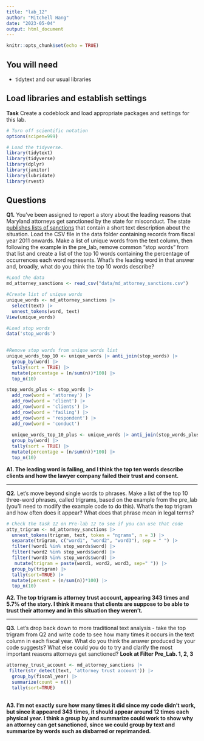 ```yaml
---
title: "lab_12"
author: "Mitchell Hang"
date: "2023-05-04"
output: html_document
---
```


```r
knitr::opts_chunk$set(echo = TRUE)
```

## You will need

-   tidytext and our usual libraries

## Load libraries and establish settings

**Task** Create a codeblock and load appropriate packages and settings for this lab.

```r
# Turn off scientific notation
options(scipen=999)

# Load the tidyverse.
library(tidytext)
library(tidyverse)
library(dplyr)
library(janitor)
library(lubridate)
library(rvest)
```

## Questions

**Q1.** You've been assigned to report a story about the leading reasons that Maryland attorneys get sanctioned by the state for misconduct. The state [publishes lists of sanctions](https://www.courts.state.md.us/attygrievance/sanctions) that contain a short text description about the situation. Load the CSV file in the data folder containing records from fiscal year 2011 onwards. Make a list of unique words from the text column, then following the example in the pre_lab, remove common "stop words" from that list and create a list of the top 10 words containing the percentage of occurrences each word represents. What's the leading word in that answer and, broadly, what do you think the top 10 words describe?

```r
#Load the data
md_attorney_sanctions <- read_csv("data/md_attorney_sanctions.csv")

```

```r
#Create list of unique words
unique_words <- md_attorney_sanctions |> 
  select(text) |>
  unnest_tokens(word, text)
View(unique_words)


```

```r
#Load stop words
data('stop_words')
  


```

```r
#Remove stop words from unique words list
unique_words_top_10 <- unique_words |> anti_join(stop_words) |>
  group_by(word) |>
  tally(sort = TRUE) |>
  mutate(percentage = (n/sum(n))*100) |>
  top_n(10)

stop_words_plus <- stop_words |>
  add_row(word = 'attorney') |>
  add_row(word = 'client') |>
  add_row(word = 'clients') |>
  add_row(word = 'failing') |>
  add_row(word = 'respondent') |>
  add_row(word = 'conduct')
  
  unique_words_top_10_plus <- unique_words |> anti_join(stop_words_plus) |>
  group_by(word) |>
  tally(sort = TRUE) |>
  mutate(percentage = (n/sum(n))*100) |>
  top_n(10)
```

**A1. The leading word is failing, and I think the top ten words describe clients and how the lawyer company failed their trust and consent.**

------------------------------------------------------------------------

**Q2.** Let's move beyond single words to phrases. Make a list of the top 10 three-word phrases, called trigrams, based on the example from the pre_lab (you'll need to modify the example code to do this). What's the top trigram and how often does it appear? What does that phrase mean in legal terms?

```r
# Check the task 12 on Pre-lab 12 to see if you can use that code
atty_trigram <- md_attorney_sanctions |>
  unnest_tokens(trigram, text, token = "ngrams", n = 3) |>
  separate(trigram, c("word1", "word2", "word3"), sep = " ") |>
  filter(!word1 %in% stop_words$word) |>
  filter(!word2 %in% stop_words$word) |>
  filter(!word3 %in% stop_words$word) |>
   mutate(trigram = paste(word1, word2, word3, sep=" ")) |>
  group_by(trigram) |>
  tally(sort=TRUE) |>
  mutate(percent = (n/sum(n))*100) |>
  top_n(10)

```

**A2. The top trigram is attorney trust account, appearing 343 times and 5.7% of the story. I think it means that clients are suppose to be able to trust their attorney and in this situation they weren't.**

------------------------------------------------------------------------

**Q3.** Let's drop back down to more traditional text analysis - take the top trigram from Q2 and write code to see how many times it occurs in the text column in each fiscal year. What do you think the answer produced by your code suggests? What else could you do to try and clarify the most important reasons attorneys get sanctioned? **Look at Filter Pre_Lab. 1, 2, 3**

```r
attorney_trust_account <- md_attorney_sanctions |>
 filter(str_detect(text, 'attorney trust account')) |>
  group_by(fiscal_year) |>
  summarize(count = n())
  tally(sort=TRUE)
    
```

**A3. I'm not exactly sure how many times it did since my code didn't work, but since it appeared 343 times, it should appear around 12 times each physical year. I think a group by and summarize could work to show why an attorney can get sanctioned, since we could group by text and summarize by words such as disbarred or reprimanded.**
